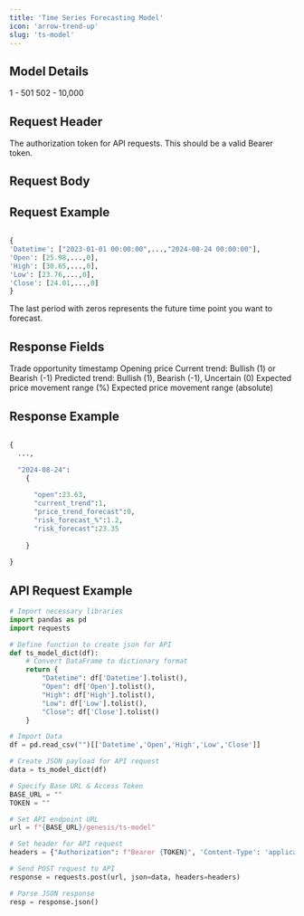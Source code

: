 ```yaml
---
title: 'Time Series Forecasting Model'
icon: 'arrow-trend-up'
slug: 'ts-model'
---
```


## Model Details 


<CardGroup cols={2}>
  <Card title="Mandatory Time Periods">
    1 - 501
  </Card>
  <Card title="Optional Time Periods">
    502 - 10,000
  </Card>

</CardGroup>

## Request Header 


<ParamField header="Authorization" type="string" required>
  The authorization token for API requests. This should be a valid Bearer token.
   </ParamField>

## Request Body 

<ParamField body="Datetime" type="list" required>
</ParamField>

<ParamField body="Open" type="list" required>
</ParamField>

<ParamField body="High" type="list" required>
</ParamField>

<ParamField body="Low" type="list" required>
</ParamField>

<ParamField body="Close" type="list" required>
</ParamField>




## Request Example

```python

{
'Datetime': ["2023-01-01 00:00:00",...,"2024-08-24 00:00:00"], 
'Open': [25.98,...,0], 
'High': [30.65,...,0], 
'Low': [23.76,...,0], 
'Close': [24.01,...,0]
}

```


<Tip>The last period with zeros represents the future time point you want to forecast.</Tip>


## Response Fields


<ResponseField name="datetime" type="string">
  Trade opportunity timestamp 
</ResponseField>

<ResponseField name="open" type="number">
Opening price
</ResponseField>


<ResponseField name="current_trend" type="number">
Current trend: Bullish (1) or Bearish (-1)
</ResponseField>


<ResponseField name="price_trend_forecast" type="number">
Predicted trend: Bullish (1), Bearish (-1), Uncertain (0)
</ResponseField>


<ResponseField name="risk_forecast_%" type="number">
Expected price movement range (%)
</ResponseField>


<ResponseField name="risk_forecast" type="number">
Expected price movement range (absolute)
</ResponseField>


## Response Example

```python

{
  ..., 

  "2024-08-24":
    {
      
      "open":23.63,
      "current_trend":1,
      "price_trend_forecast":0,
      "risk_forecast_%":1.2,
      "risk_forecast":23.35
      
    }
    
}

```


## API Request Example

```python
# Import necessary libraries
import pandas as pd
import requests

# Define function to create json for API 
def ts_model_dict(df):
    # Convert DataFrame to dictionary format
    return {
        "Datetime": df['Datetime'].tolist(),
        "Open": df['Open'].tolist(),
        "High": df['High'].tolist(),
        "Low": df['Low'].tolist(),
        "Close": df['Close'].tolist()
    }

# Import Data
df = pd.read_csv("")[['Datetime','Open','High','Low','Close']]

# Create JSON payload for API request
data = ts_model_dict(df)

# Specify Base URL & Access Token
BASE_URL = ""
TOKEN = ""

# Set API endpoint URL
url = f"{BASE_URL}/genesis/ts-model"

# Set header for API request
headers = {"Authorization": f"Bearer {TOKEN}", 'Content-Type': 'application/json'}

# Send POST request to API
response = requests.post(url, json=data, headers=headers)

# Parse JSON response
resp = response.json()

```